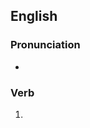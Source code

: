 ==English==

===Pronunciation===
* {{rhymes|en|ɜː(ɹ)d}}

===Verb===
{{head|en|verb form}}

# {{en-past of|purr}}